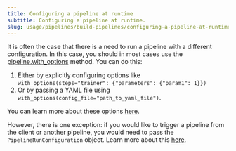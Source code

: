 ---
title: Configuring a pipeline at runtime
subtitle: Configuring a pipeline at runtime.
slug: usage/pipelines/build-pipelines/configuring-a-pipeline-at-runtime
---


It is often the case that there is a need to run a pipeline with a different configuration. In this case, you should in most cases use the [pipeline.with\_options](/usage/project-setup/use-configuration-files) method. You can do this:

1. Either by explicitly configuring options like `with_options(steps="trainer": {"parameters": {"param1": 1}})`
2. Or by passing a YAML file using `with_options(config_file="path_to_yaml_file")`.

You can learn more about these options [here](/usage/project-setup/use-configuration-files).

However, there is one exception: if you would like to trigger a pipeline from the client or another pipeline, you would need to pass the `PipelineRunConfiguration` object. Learn more about this [here](../trigger-pipelines/trigger-a-pipeline-from-another.mdx).
<CardGroup cols={2}>
 <Card title="Using config files" icon="gear" href="/usage/project-setup/use-configuration-files" horizontal />
</CardGroup>

